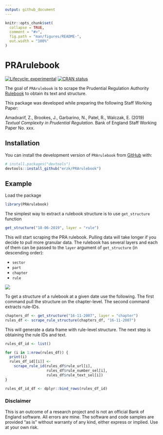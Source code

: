 ```yaml
---
output: github_document
---
```


```r
knitr::opts_chunk$set(
  collapse = TRUE,
  comment = "#>",
  fig.path = "man/figures/README-",
  out.width = "100%"
)
```
# PRArulebook

<!-- badges: start -->
[![Lifecycle: experimental](https://img.shields.io/badge/lifecycle-experimental-orange.svg)](https://www.tidyverse.org/lifecycle/#experimental)
[![CRAN status](https://www.r-pkg.org/badges/version/PRArulebook)](https://cran.r-project.org/package=PRArulebook)
<!-- badges: end -->

The goal of `PRArulebook` is to scrape the Prudential Regulation Authority [Rulebook](http://www.prarulebook.co.uk/) to obtain its text and structure.

This package was developed while preparing the following Staff Working Paper:

Amadxarif, Z., Brookes, J., Garbarino, N., Patel, R., Walczak, E. (2019) *Textual Complexity in Prudential Regulation*. Bank of England Staff Working Paper No. xxx.

## Installation

You can install the development version of `PRArulebook` from [GitHub](https://github.com/) with:

``` r
# install.packages("devtools")
devtools::install_github("erzk/PRArulebook")
```
## Example

Load the package

```r
library(PRArulebook)
```

The simplest way to extract a rulebook structure is to use `get_structure` function

```r
get_structure("18-06-2019", layer = "rule")
```

This will start scraping the PRA rulebook. Pulling data will take longer if you decide to pull more granular data. The rulebook has several layers and each of them can be passed to the `layer` argument of `get_structure` (in descending order):

* `sector`
* `part`
* `chapter`
* `rule`

![](get_structure_demo.gif)


To get a structure of a rulebook at a given date use the following. The first command pull the structure on the chapter-level. The second command extracts rule-IDs.

```r
chapters_df <- get_structure("16-11-2007", layer = "chapter")
rules_df <- scrape_rule_structure(chapters_df, "16-11-2007")
```



This will generate a data frame with rule-level structure. The next step is obtaining the rule IDs and text.

```r
rules_df_id <- list()

for (i in 1:nrow(rules_df)) {
  print(i)
  rules_df_id[[i]] <-
    scrape_rule_id(rules_df$rule_url[i],
                   rules_df$rule_number_sel[i],
                   rules_df$rule_text_sel[i])
}

rules_df_id_df <- dplyr::bind_rows(rules_df_id)
```


### Disclaimer 

This is an outcome of a research project and is not an official Bank of England software. All errors are mine. The software and code samples are provided "as is" without warranty of any kind, either express or implied. Use at your own risk.
